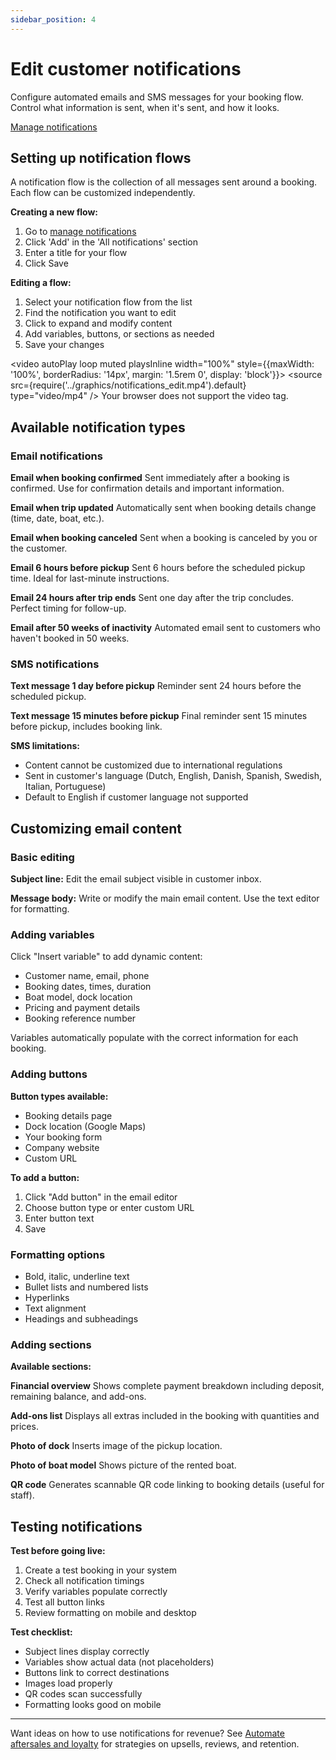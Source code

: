 ```yaml
---
sidebar_position: 4
---
```


# Edit customer notifications

Configure automated emails and SMS messages for your booking flow. Control what information is sent, when it's sent, and how it looks.

<div class="button-container">
  <a href="https://dashboard.letsbook.app/notifications" class="button button--primary" target="_blank" rel="noopener noreferrer">Manage notifications</a>
</div>

## Setting up notification flows

A notification flow is the collection of all messages sent around a booking. Each flow can be customized independently.

**Creating a new flow:**

1. Go to [manage notifications](https://dashboard.letsbook.app/notifications)
2. Click 'Add' in the 'All notifications' section
3. Enter a title for your flow
4. Click Save

**Editing a flow:**

1. Select your notification flow from the list
2. Find the notification you want to edit
3. Click to expand and modify content
4. Add variables, buttons, or sections as needed
5. Save your changes

<video autoPlay loop muted playsInline width="100%" style={{maxWidth: '100%', borderRadius: '14px', margin: '1.5rem 0', display: 'block'}}>
  <source src={require('../graphics/notifications_edit.mp4').default} type="video/mp4" />
  Your browser does not support the video tag.
</video>

## Available notification types

### Email notifications

**Email when booking confirmed**
Sent immediately after a booking is confirmed. Use for confirmation details and important information.

**Email when trip updated**
Automatically sent when booking details change (time, date, boat, etc.).

**Email when booking canceled**
Sent when a booking is canceled by you or the customer.

**Email 6 hours before pickup**
Sent 6 hours before the scheduled pickup time. Ideal for last-minute instructions.

**Email 24 hours after trip ends**
Sent one day after the trip concludes. Perfect timing for follow-up.

**Email after 50 weeks of inactivity**
Automated email sent to customers who haven't booked in 50 weeks.

### SMS notifications

**Text message 1 day before pickup**
Reminder sent 24 hours before the scheduled pickup.

**Text message 15 minutes before pickup**
Final reminder sent 15 minutes before pickup, includes booking link.

**SMS limitations:**
- Content cannot be customized due to international regulations
- Sent in customer's language (Dutch, English, Danish, Spanish, Swedish, Italian, Portuguese)
- Default to English if customer language not supported

## Customizing email content

### Basic editing

**Subject line:**
Edit the email subject visible in customer inbox.

**Message body:**
Write or modify the main email content. Use the text editor for formatting.

### Adding variables

Click "Insert variable" to add dynamic content:

- Customer name, email, phone
- Booking dates, times, duration
- Boat model, dock location
- Pricing and payment details
- Booking reference number

Variables automatically populate with the correct information for each booking.

### Adding buttons

**Button types available:**

- Booking details page
- Dock location (Google Maps)
- Your booking form
- Company website
- Custom URL

**To add a button:**

1. Click "Add button" in the email editor
2. Choose button type or enter custom URL
3. Enter button text
4. Save

### Formatting options

- Bold, italic, underline text
- Bullet lists and numbered lists
- Hyperlinks
- Text alignment
- Headings and subheadings

### Adding sections

**Available sections:**

**Financial overview**
Shows complete payment breakdown including deposit, remaining balance, and add-ons.

**Add-ons list**
Displays all extras included in the booking with quantities and prices.

**Photo of dock**
Inserts image of the pickup location.

**Photo of boat model**
Shows picture of the rented boat.

**QR code**
Generates scannable QR code linking to booking details (useful for staff).

## Testing notifications

**Test before going live:**

1. Create a test booking in your system
2. Check all notification timings
3. Verify variables populate correctly
4. Test all button links
5. Review formatting on mobile and desktop

**Test checklist:**

- Subject lines display correctly
- Variables show actual data (not placeholders)
- Buttons link to correct destinations
- Images load properly
- QR codes scan successfully
- Formatting looks good on mobile

---

Want ideas on how to use notifications for revenue? See [Automate aftersales and loyalty](/guides/boost-revenue/automate-aftersales-and-loyalty) for strategies on upsells, reviews, and retention.
